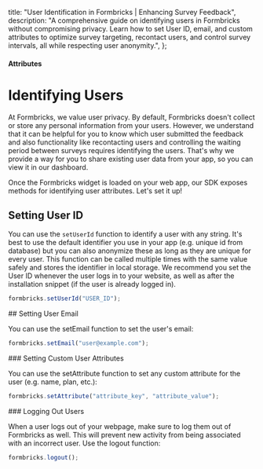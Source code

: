   title: "User Identification in Formbricks | Enhancing Survey Feedback",
  description:
    "A comprehensive guide on identifying users in Formbricks without compromising privacy. Learn how to set User ID, email, and custom attributes to optimize survey targeting, recontact users, and control survey intervals, all while respecting user anonymity.",
};

#### Attributes

# Identifying Users

At Formbricks, we value user privacy. By default, Formbricks doesn't collect or store any personal information from your users. However, we understand that it can be helpful for you to know which user submitted the feedback and also functionality like recontacting users and controlling the waiting period between surveys requires identifying the users. That's why we provide a way for you to share existing user data from your app, so you can view it in our dashboard.

Once the Formbricks widget is loaded on your web app, our SDK exposes methods for identifying user attributes. Let's set it up!

## Setting User ID

You can use the `setUserId` function to identify a user with any string. It's best to use the default identifier you use in your app (e.g. unique id from database) but you can also anonymize these as long as they are unique for every user. This function can be called multiple times with the same value safely and stores the identifier in local storage. We recommend you set the User ID whenever the user logs in to your website, as well as after the installation snippet (if the user is already logged in).
<Col>
<CodeGroup title="Setting User ID">

```javascript
formbricks.setUserId("USER_ID");
```

</CodeGroup>
</Col>
## Setting User Email

You can use the setEmail function to set the user's email:
<Col>
<CodeGroup title="Setting Email">

```javascript
formbricks.setEmail("user@example.com");
```

</CodeGroup>
</Col>
### Setting Custom User Attributes

You can use the setAttribute function to set any custom attribute for the user (e.g. name, plan, etc.):
<Col>
<CodeGroup title="Setting Custom Attributes">

```javascript
formbricks.setAttribute("attribute_key", "attribute_value");
```

</CodeGroup>
</Col>
### Logging Out Users

When a user logs out of your webpage, make sure to log them out of Formbricks as well. This will prevent new activity from being associated with an incorrect user. Use the logout function:
<Col>
<CodeGroup title="Logging out User">

```javascript
formbricks.logout();
```

</CodeGroup>
</Col>